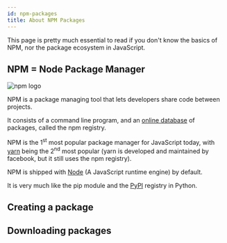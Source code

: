 ```yaml
---
id: npm-packages
title: About NPM Packages
---
```



This page is pretty much essential to read if you don't know the basics of NPM, nor the package ecosystem
in JavaScript.

## NPM = Node Package Manager

![npm logo](assets/npm-logo.png)

NPM is a package managing tool that lets developers share code between projects.

It consists of a command line program, and an [online database](https://npmjs.com) of packages,
called the npm registry.

NPM is the 1<sup>st</sup> most popular package manager for JavaScript today,
with [yarn](https://yarnpkg.com/) being the 2<sup>nd</sup> most popular
(yarn is developed and maintained by facebook, but it still uses the npm registry).

NPM is shipped with [Node](https://nodejs.org/en/) (A JavaScript runtime engine) by default.

It is very much like the pip module and the [PyPI](https://pypi.org/) registry in Python.

## Creating a package

## Downloading packages

